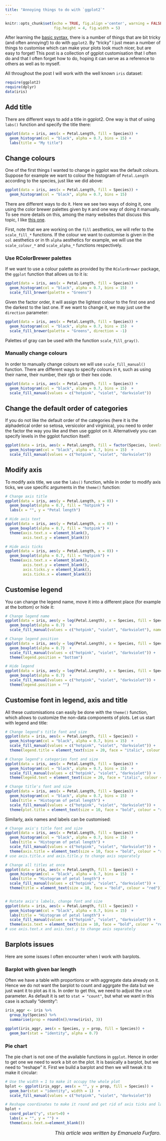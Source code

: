 ```yaml
---
title: "Annoying things to do with `ggplot2`"
---
```


```r
knitr::opts_chunk$set(echo = TRUE, fig.align ='center', warning = FALSE, message = FALSE,
                      fig.height = 4, fig.width = 5)
```

After learning the [basic syntax](file:///home/emanuela/io/website/emanuelafurfaro/annoying-ggplot.html), there is a number of things that are bit tricky (and often annoying!) to do with `ggplot2`. By "tricky" I just mean a number of things to customise which can make your plots look much nicer, but are easy to forget! This post is a collection of ggplot customisation that I often do and that I often forget how to do, hoping it can serve as a reference to others as well as to myself.

All throughout the post I will work with the well known `iris` dataset:

```r
require(ggplot2)
require(dplyr)
data(iris)
```


## Add title

There are different ways to add a title in ggplot2. One way is that of using `labs()` function and specify the title there:

```r
ggplot(data = iris, aes(x = Petal.Length, fill = Species)) +
  geom_histogram(col = "black", alpha = 0.7, bins = 15) +
  labs(title = "My title")
```


## Change colours

One of the first things I wanted to change in ggplot was the default colours. Suppose for example we want to colour the histogram of `Petal.Length` according to the species, just like we did above:

```r
ggplot(data = iris, aes(x = Petal.Length, fill = Species)) +
  geom_histogram(col = "black", alpha = 0.7, bins = 15) 
```

There are different ways to do it. Here we see two ways of doing it, one using the color brewer palettes given by `R` and one way of doing it manually. To see more details on this, among the many websites that discuss this topic, I like [this one](http://www.sthda.com/english/wiki/ggplot2-colors-how-to-change-colors-automatically-and-manually).

First, note that we are working on the `fill` aesthetics, we will refer to the `scale_fill_*` functions. If the colour we want to customise is given in the `col` aesthetics or in th `alpha` aesthetics for example, we will use the `scale_colour_*` and `scale_alpha_*` functions respectively.

### Use RColorBrewer palettes

If we want to use a colour palette as provided by the `RColorBrewer` package, the `ggplot` function that allows us to it is:

```r
ggplot(data = iris, aes(x = Petal.Length, fill = Species)) +
  geom_histogram(col = "black", alpha = 0.7, bins = 15)  +
  scale_fill_brewer(palette = "Greens")
```

Given the factor order, it will assign the lightest colour to the first one and the darkest to the last one. If we want to change it, we may just use the `direction` parameter:

```r
ggplot(data = iris, aes(x = Petal.Length, fill = Species)) +
  geom_histogram(col = "black", alpha = 0.7, bins = 15)  +
  scale_fill_brewer(palette = "Greens", direction = -1)
```

Palettes of gray can be used with the function `scale_fill_gray()`.

### Manually change colours

In order to manually change colours we will use `scale_fill_manual()` function. There are different ways to specify colours in `R`, such as using their name, their number, their rgb or their hex code.


```r
ggplot(data = iris, aes(x = Petal.Length, fill = Species)) +
  geom_histogram(col = "black", alpha = 0.7, bins = 15)  +
  scale_fill_manual(values = c("hotpink", "violet", "darkviolet"))
```


## Change the default order of categories

If you do not like the default order of the categories (here it is the alphadetical order so setosa, versicolor and virginica), you need to order the factor the way you like and then use ggplot on it. Alternatively you can specify levels in the ggplot function itself:

```r
ggplot(data = iris, aes(x = Petal.Length, fill = factor(Species, levels = c("virginica", "versicolor", "setosa")))) +
  geom_histogram(col = "black", alpha = 0.7, bins = 15)  +
  scale_fill_manual(values = c("hotpink", "violet", "darkviolet"))
```


## Modify axis

To modify axis title, we use the `labs()` function, while in order to modify axis ticks, we use specific arguments in the `theme()` function:

```r
# Change axis title
ggplot(data = iris, aes(y = Petal.Length, x = 0)) +
  geom_boxplot(alpha = 0.7, fill = "hotpink") +
  labs(x = "", y = "Petal length")

# Hide axis text
ggplot(data = iris, aes(y = Petal.Length, x = 0)) +
  geom_boxplot(alpha = 0.7, fill = "hotpink") +
  theme(axis.text.x = element_blank(),
        axis.text.y = element_blank())

# Hide axis ticks
ggplot(data = iris, aes(y = Petal.Length, x = 0)) +
  geom_boxplot(alpha = 0.7, fill = "hotpink") +
  theme(axis.text.x = element_blank(),
        axis.text.y = element_blank(),
        axis.ticks.y = element_blank(),
        axis.ticks.x = element_blank())
```


## Customise legend

You can change the legend name, move it into a different place (for example at the bottom) or hide it:

```r
# Change legend name
ggplot(data = iris, aes(y = log(Petal.Length), x = Species, fill = Species)) +
  geom_boxplot(alpha = 0.7)  +
  scale_fill_manual(values = c("hotpink", "violet", "darkviolet"), name = "") 

# Change legend position
ggplot(data = iris, aes(y = log(Petal.Length), x = Species, fill = Species)) +
  geom_boxplot(alpha = 0.7)  +
  scale_fill_manual(values = c("hotpink", "violet", "darkviolet")) +
  theme(legend.position = "bottom")

# Hide legend
ggplot(data = iris, aes(y = log(Petal.Length), x = Species, fill = Species)) +
  geom_boxplot(alpha = 0.7)  +
  scale_fill_manual(values = c("hotpink", "violet", "darkviolet")) +
  theme(legend.position = "")
```


## Customise font in legend, axis and title

All these customisations can easily be done with the `theme()` function, which allows to customize the non-data components of plots. Let us start with legend and title:

```r

# Change legend's title font and size
ggplot(data = iris, aes(x = Petal.Length, fill = Species)) +
  geom_histogram(col = "black", alpha = 0.7, bins = 15)  +
  scale_fill_manual(values = c("hotpink", "violet", "darkviolet")) +
  theme(legend.title = element_text(size = 20, face = "italic", colour = "red"))

# Change legend's categories font and size
ggplot(data = iris, aes(x = Petal.Length, fill = Species)) +
  geom_histogram(col = "black", alpha = 0.7, bins = 15)  +
  scale_fill_manual(values = c("hotpink", "violet", "darkviolet")) +
  theme(legend.text = element_text(size = 20, face = "italic", colour = "red"))

# Change title's font and size
ggplot(data = iris, aes(x = Petal.Length, fill = Species)) +
  geom_histogram(col = "black", alpha = 0.7, bins = 15)  +
  labs(title = "Histogram of petal length") + 
  scale_fill_manual(values = c("hotpink", "violet", "darkviolet")) +
  theme(plot.title = element_text(size = 10, face = "bold", colour = "red"))

```

Similarly, axis names and labels can be customised:


```r

# Change axis's title font and size
ggplot(data = iris, aes(x = Petal.Length, fill = Species)) +
  geom_histogram(col = "black", alpha = 0.7, bins = 15)  +
  labs(title = "Histogram of petal length") + 
  scale_fill_manual(values = c("hotpink", "violet", "darkviolet")) +
  theme(axis.title = element_text(size = 10, face = "bold", colour = "red")) 
# use axis.title.x and axis.title.y to change axis separately

# Change all titles at once
ggplot(data = iris, aes(x = Petal.Length, fill = Species)) +
  geom_histogram(col = "black", alpha = 0.7, bins = 15)  +
  labs(title = "Histogram of petal length") + 
  scale_fill_manual(values = c("hotpink", "violet", "darkviolet")) +
  theme(title = element_text(size = 10, face = "bold", colour = "red"))


# Rotate axis's labels, change font and size
ggplot(data = iris, aes(x = Petal.Length, fill = Species)) +
  geom_histogram(col = "black", alpha = 0.7, bins = 15)  +
  labs(title = "Histogram of petal length") + 
  scale_fill_manual(values = c("hotpink", "violet", "darkviolet")) +
  theme(axis.text = element_text(size = 10, face = "bold", colour = "red", angle = 45))
# use axis.text.x and axis.text.y to change axis separately
```


## Barplots issues

Here are some issues I often encounter when I work with barplots.

### Barplot with given bar length

Often we have a table with proportions or with aggregate data already on it. Hence we do not want the barplot to count and aggrgate the data but we just want it to plot as it is. In order to get this, we need to adjust the `stat` parameter. As default it is set to `stat = "count"`, but what we want in this case is actually "identity":

```r
iris_aggr <- iris %>%
  group_by(Species) %>%
  summarise(prop = round(n()/nrow(iris), 3))

ggplot(iris_aggr, aes(x = Species, y = prop, fill = Species)) +
  geom_bar(stat = "identity", alpha = 0.7)
```



### Pie chart

The pie chart is not one of the available functions in `ggplot`. Hence in order to get one we need to work a bit on the plot. It is basically a barplot, but we need to "reshape" it. First we build a barplot and then we will tweak it to make it circular:

```r
# Use the width = 1 to make it occupy the whole plot
bplot <- ggplot(iris_aggr, aes(x = "", y = prop, fill = Species)) +
  geom_bar(stat = "identity", width = 1)  +
  scale_fill_manual(values = c("hotpink", "violet", "darkviolet")) 

# Reshape coordinates to make it round and get rid of axis ticks and labels
bplot +  
  coord_polar("y", start=0) +
  labs(x = "", y = "") +
  theme(axis.text.x=element_blank())
```




<P ALIGN=RIGHT> <font size="3"> _This article was written by Emanuela Furfaro._</font> </P>